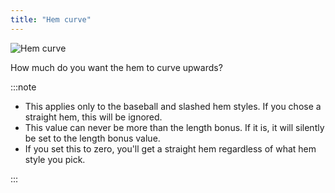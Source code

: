 ```yaml
---
title: "Hem curve"
---
```


![Hem curve](hemcurve.svg)

How much do you want the hem to curve upwards?

:::note


- This applies only to the baseball and slashed hem styles. If you chose a straight hem, this will be ignored.
- This value can never be more than the length bonus. If it is, it will silently be set to the length bonus value.
- If you set this to zero, you'll get a straight hem regardless of what hem style you pick.

:::




